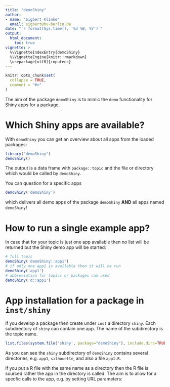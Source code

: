 ```yaml
---
title: "demoShiny"
author: 
- name: "Sigbert Klinke" 
  email: sigbert@hu-berlin.de
date: "`r format(Sys.time(), '%d %B, %Y')`"
output: 
  html_document:
    toc: true
vignette: > 
  %\VignetteIndexEntry{demoShiny} 
  %\VignetteEngine{knitr::rmarkdown} 
  \usepackage[utf8]{inputenc} 
---
```


```r
knitr::opts_chunk$set(
  collapse = TRUE,
  comment = "#>"
)
```

The aim of the package `demoShiny` is to mimic the `demo` functionality for Shiny apps for a package.

# Which Shiny apps are available?

With `demoShiny` you can get an overview about all apps from the loaded packages:

```r
library("demoShiny")
demoShiny()
```

The output is a data frame with `package::topic` and the file or directory which would be called by `demoShiny`.

You can question for a specific apps

```r
demoShiny('demoShiny')
```

which delivers all demo apps of the package `demoShiny` **AND** all apps named `demoShiny`!

# How to run a single example app?

In case that for your topic is just one app available then no list will be returned but the Shiny demo app will be started:

```r
# full topic
demoShiny('demoShiny::app1')
# if only one app1 is available then it will be run
demoShiny('app1')
# abbreviation for topics or packages can used
demoShiny('d::app1')
```

# App installation for a package in `inst/shiny`

If you develop a package then create under `inst` a directory `shiny`. 
Each subdirectory of `shiny` can contain one app. The name of the subdirectory is the topic name.

```r
list.files(system.file('shiny', package="demoShiny"), include.dirs=TRUE)
``` 

As you can see the `shiny` subdirectory of `demoShiny` contains several directories, e.g. `app1`, `silhouette`, and also a file `app1.R`. 

If you put a R file with the same name as a directory then the R file is sourced rather 
the app in the directory is called. The aim is to allow for a specfic calls to the app, e.g. by setting URL parameters:

```r
```